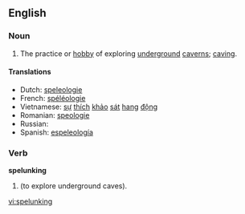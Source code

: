 ==English==
===Noun===
{{wikipedia}}
{{en-noun|-}}

# The practice or [[hobby]] of exploring [[underground]] [[caverns]]; [[caving]].

====Translations====
*Dutch: [[speleologie]] {{f}}
*French: [[spéléologie]] {{f}}
*Vietnamese: [[sự]] [[thích]] [[khảo]] [[sát]] [[hang#Vietnamese|hang]] [[động]]
*Romanian: [[speologie]] {{f}}
*Russian: {{t|ru|спелеология|f|sc=Cyrl|tr=sp'el'eológija}}
*Spanish: [[espeleología]]

===Verb===
'''spelunking'''

# {{present participle of|[[spelunk]]}} (to explore underground caves).

[[vi:spelunking]]